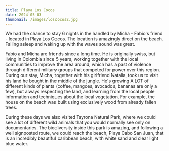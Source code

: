 ```yaml
---
title: Playa Los Cocos
date: 2024-05-03
thumbnail: /images/loscocos2.jpg
---
```


We had the chance to stay 6 nights in the <LinkComponent href="https://www.airbnb.co.in/rooms/1010927194362513615" text="beautiful house" /> handled by Micha - Fabio's friend - located in Playa Los Cocos. The location is amazingly direct on the beach. Falling asleep and waking up with the waves sound was great. 

<ImageComponent src="/images/loscocos1.jpg" alt="LosCocos1" />
<ImageComponent src="/images/loscocos2.jpg" alt="LosCocos2" />
<ImageComponent src="/images/loscocos3.jpg" alt="LosCocos3" />

Fabio and Micha are friends since a long time. He is originally swiss, but living in Colombia since 5 years, working together with the local communities to improve the area around, which has a past of violence through different military groups that competed for power over this region. During our stay, Micha, together with his girlfriend Natalia, took us to visit his land he bought in the middle of the jungle. He's growing A LOT of different kinds of plants (coffee, mangoes, avocados, bananas are only a few), but always respecting the land, and learning from the local people information and techniques about the local vegetation. For example, the house on the beach was built using exclusively wood from already fallen trees. 

<ImageComponent src="/images/loscocos4.jpg" alt="LosCocos4" />
<ImageComponent src="/images/loscocos5.jpg" alt="LosCocos5" />
<ImageComponent src="/images/loscocos6.jpg" alt="LosCocos6" />

During these days we also visited Tayrona Natural Park, where we could see a lot of different wild animals that you would normally see only on documentaries. The biodiversity inside this park is amazing, and following a well signposted route, we could reach the beach, Playa Cabo San Juan, that is an incredibly beautiful caribbean beach, with white sand and clear light blue water.

<ImageComponent src="/images/tayrona1.jpg" alt="Tayrona1" />
<ImageComponent src="/images/tayrona2.jpg" alt="Tayrona2" />
<ImageComponent src="/images/tayrona3.jpg" alt="Tayrona3" />



